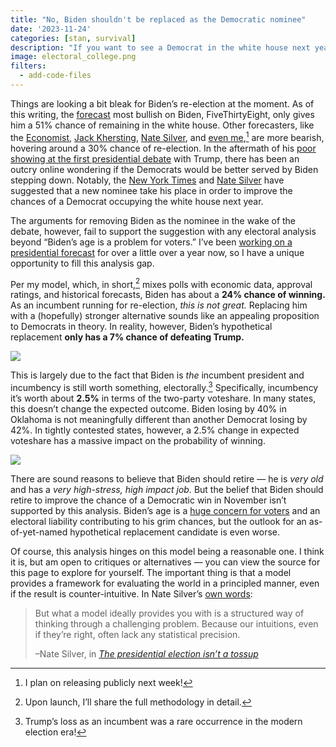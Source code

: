 ```yaml
---
title: "No, Biden shouldn't be replaced as the Democratic nominee"
date: '2023-11-24'
categories: [stan, survival]
description: "If you want to see a Democrat in the white house next year, Biden is your best bet"
image: electoral_college.png
filters:
  - add-code-files
---
```


Things are looking a bit bleak for Biden's re-election at the moment. As of this writing, the [forecast](https://projects.fivethirtyeight.com/2024-election-forecast/) most bullish on Biden, FiveThirtyEight, only gives him a 51% chance of remaining in the white house. Other forecasters, like the [Economist](https://www.economist.com/interactive/us-2024-election/prediction-model/president/), [Jack Khersting](https://projects.jhkforecasts.com/2024/president/#standard), [Nate Silver](https://www.natesilver.net/p/the-presidential-election-isnt-a), and [even me](https://github.com/markjrieke/2024-potus),^[I plan on releasing publicly next week!] are more bearish, hovering around a 30% chance of re-election. In the aftermath of his [poor showing at the first presidential debate](https://www.cnn.com/2024/06/28/politics/biden-trump-presidential-debate-analysis/index.html) with Trump, there has been an outcry online wondering if the Democrats would be better served by Biden stepping down. Notably, the [New York Times](https://www.nytimes.com/2024/06/28/opinion/biden-election-debate-trump.html) and [Nate Silver](https://www.natesilver.net/p/joe-biden-should-drop-out) have suggested that a new nominee take his place in order to improve the chances of a Democrat occupying the white house next year. 

The arguments for removing Biden as the nominee in the wake of the debate, however, fail to support the suggestion with any electoral analysis beyond "Biden's age is a problem for voters." I've been [working on a presidential forecast](https://github.com/markjrieke/2024-potus) for over a little over a year now, so I have a unique opportunity to fill this analysis gap. 

Per my model, which, in short,^[Upon launch, I'll share the full methodology in detail.] mixes polls with economic data, approval ratings, and historical forecasts, Biden has about a **24% chance of winning.** As an incumbent running for re-election, *this is not great.* Replacing him with a (hopefully) stronger alternative sounds like an appealing proposition to Democrats in theory. In reality, however, Biden's hypothetical replacement **only has a 7% chance of defeating Trump.**

![](electoral_college.png)

This is largely due to the fact that Biden is *the* incumbent president and incumbency is still worth something, electorally.^[Trump's loss as an incumbent was a rare occurrence in the modern election era!] Specifically, incumbency it's worth about **2.5%** in terms of the two-party voteshare. In many states, this doesn't change the expected outcome. Biden losing by 40% in Oklahoma is not meaningfully different than another Democrat losing by 42%. In tightly contested states, however, a 2.5% change in expected voteshare has a massive impact on the probability of winning.

![](probs.png)

There are sound reasons to believe that Biden should retire --- he is *very old* and has a *very high-stress, high impact job.* But the belief that Biden should retire to improve the chance of a Democratic win in November isn't supported by this analysis. Biden's age is a [huge concern for voters](https://apnews.com/article/biden-age-poll-trump-2024-620e0a5cfa0039a6448f607c17c7f23e) and an electoral liability contributing to his grim chances, but the outlook for an as-of-yet-named hypothetical replacement candidate is even worse.

Of course, this analysis hinges on this model being a reasonable one. I think it is, but am open to critiques or alternatives --- you can view the source for this page to explore for yourself. The important thing is that a model provides a framework for evaluating the world in a principled manner, even if the result is counter-intuitive. In Nate Silver's [own words](https://www.natesilver.net/i/145982342/the-purpose-of-a-model-is-to-discipline-your-thinking):

>But what a model ideally provides you with is a structured way of thinking through a challenging problem. Because our intuitions, even if they’re right, often lack any statistical precision.
>
> --Nate Silver, in *[The presidential election isn't a tossup](https://www.natesilver.net/p/the-presidential-election-isnt-a)*

